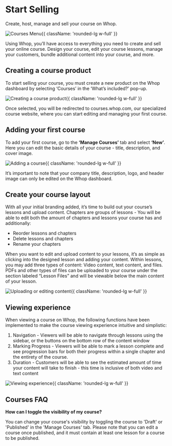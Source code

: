 
# Start Selling

Create, host, manage and sell your course on Whop.

![Courses Menu](https://i.imgur.com/cXJbKfR.png){{ className: 'rounded-lg w-full' }}

Using Whop, you’ll have access to everything you need to create and sell your online course. Design your course, edit your course lessons, manage your customers, bundle additional content into your course, and more. 

## Creating a course product

To start selling your course, you must create a new product on the Whop dashboard by selecting ‘Courses’ in the ‘What’s included?’ pop-up. 

![Creating a course product](https://i.imgur.com/FrP5gxS.gif){{ className: 'rounded-lg w-full' }}

Once selected, you will be redirected to courses.whop.com, our specialized course website, where you can start editing and managing your first course.

## Adding your first course

To add your first course, go to the  **‘Manage Courses’** tab and select **‘New’**. Here you can edit the basic details of your course - title, description, and cover image.

![Adding a course](https://i.imgur.com/gaZrrVc.png){{ className: 'rounded-lg w-full' }}

It’s important to note that your company title, description, logo, and header image can only be edited on the Whop dashboard.

## Create your course layout

With all your initial branding added, it’s time to build out your course’s lessons and upload content. Chapters are groups of lessons - You will be able to edit both the amount of chapters and lessons your course has and additionally:

- Reorder lessons and chapters
- Delete lessons and chapters
- Rename your chapters

When you want to edit and upload content to your lessons, it’s as simple as clicking into the designed lesson and adding your content. Within lessons, you may add three types of content: Video content, text content, and files. PDFs and other types of files can be uploaded to your course under the section labeled “Lesson Files” and will be viewable below the main content of your lesson. 

![Uploading or editing content](https://i.imgur.com/3kKeRY2.png){{ className: 'rounded-lg w-full' }}

## Viewing experience

When viewing a course on Whop, the following functions have been implemented to make the course viewing experience intuitive and simplistic:

1. Navigation - Viewers will be able to navigate through lessons using the sidebar, or the buttons on the bottom row of the content window
2. Marking Progress - Viewers will be able to mark a lesson complete and see progression bars for both their progress within a single chapter and the entirety of the course.
3. Duration - Customers will be able to see the estimated amount of time your content will take to finish - this time is inclusive of both video and text content

![Viewing experience](https://i.imgur.com/YWfkosi.png){{ className: 'rounded-lg w-full' }}

## Courses FAQ

**How can I toggle the visibility of my course?**

You can change your course's visibility by toggling the course to 'Draft' or 'Published' in the 'Manage Courses' tab. Please note that you can edit a course once published, and it must contain at least one lesson for a course to be published.

